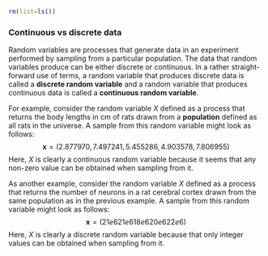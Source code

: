```r
rm(list=ls())
```

### Continuous vs discrete data
Random variables are processes that generate data in an
experiment performed by sampling from a particular
population. The data that random variables produce can be
either discrete or continuous. In a rather straight-forward
use of terms, a random variable that produces discrete data
is called a **discrete random variable** and a random
variable that produces continuous data is called a
**continuous random variable**.

For example, consider the random variable $X$ defined as a
process that returns the body lengths in cm of rats drawn
from a **population** defined as all rats in the universe. A
sample from this random variable might look as follows:
$$
\boldsymbol{x} = (2.877970, 7.497241, 5.455286, 4.903578, 7.806955)
$$
Here, $X$ is clearly a continuous random variable because it
seems that any non-zero value can be obtained when sampling
from it.

As another example, consider the random variable $X$ defined
as a process that returns the number of neurons in a rat
cerebral cortex drawn from the same population as in the
previous example. A sample from this random variable might
look as follows:
$$
\boldsymbol{x} = (21e6 21e6 18e6 20e6 22e6)
$$
Here, $X$ is clearly a discrete random variable because that
only integer values can be obtained when sampling from it.
